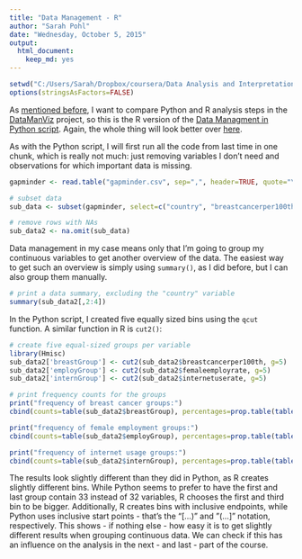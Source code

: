 ```yaml
---
title: "Data Management - R"
author: "Sarah Pohl"
date: "Wednesday, October 5, 2015"
output:
  html_document:
    keep_md: yes
---
```


```r
setwd("C:/Users/Sarah/Dropbox/coursera/Data Analysis and Interpretation/DataManViz")
options(stringsAsFactors=FALSE)
```

As [mentioned before](http://lilithelina.tumblr.com/post/128638794919/choice-of-language), I want to compare Python and R analysis steps in the [DataManViz](http://lilithelina.tumblr.com/tagged/DataManViz) project, so this is the R version of the [Data Managment in Python script](http://lilithelina.tumblr.com/post/130065040767/data-management-python). Again, the whole thing will look better over [here](http://htmlpreview.github.io/?https://github.com/LilithElina/Data-Management-and-Visualization/blob/master/Week_Three.html).

As with the Python script, I will first run all the code from last time in one chunk, which is really not much: just removing variables I don't need and observations for which important data is missing.

```r
gapminder <- read.table("gapminder.csv", sep=",", header=TRUE, quote="\"")

# subset data
sub_data <- subset(gapminder, select=c("country", "breastcancerper100th", "femaleemployrate", "internetuserate"))

# remove rows with NAs
sub_data2 <- na.omit(sub_data)
```

Data management in my case means only that I'm going to group my continuous variables to get another overview of the data. The easiest way to get such an overview is simply using `summary()`, as I did before, but I can also group them manually.

```r
# print a data summary, excluding the "country" variable
summary(sub_data2[,2:4])
```

In the Python script, I created five equally sized bins using the `qcut` function. A similar function in R is `cut2()`:

```r
# create five equal-sized groups per variable
library(Hmisc)
sub_data2['breastGroup'] <- cut2(sub_data2$breastcancerper100th, g=5)
sub_data2['employGroup'] <- cut2(sub_data2$femaleemployrate, g=5)
sub_data2['internGroup'] <- cut2(sub_data2$internetuserate, g=5)
```

```r
# print frequency counts for the groups
print("frequency of breast cancer groups:")
cbind(counts=table(sub_data2$breastGroup), percentages=prop.table(table(sub_data2$breastGroup)))

print("frequency of female employment groups:")
cbind(counts=table(sub_data2$employGroup), percentages=prop.table(table(sub_data2$employGroup)))

print("frequency of internet usage groups:")
cbind(counts=table(sub_data2$internGroup), percentages=prop.table(table(sub_data2$internGroup)))
```

The results look slightly different than they did in Python, as R creates slightly different bins. While Python seems to prefer to have the first and last group contain 33 instead of 32 variables, R chooses the first and third bin to be bigger. Additionally, R creates bins with inclusive endpoints, while Python uses inclusive start points - that's the "[...)" and "(...]" notation, respectively. This shows - if nothing else - how easy it is to get slightly different results when grouping continuous data. We can check if this has an influence on the analysis in the next - and last - part of the course.